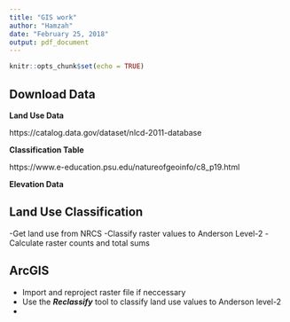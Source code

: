 ---
title: "GIS work"
author: "Hamzah"
date: "February 25, 2018"
output: pdf_document
---

```{r setup, include=FALSE}
knitr::opts_chunk$set(echo = TRUE)

```

## Download Data

**Land Use Data**

https://catalog.data.gov/dataset/nlcd-2011-database

**Classification Table**

https://www.e-education.psu.edu/natureofgeoinfo/c8_p19.html


**Elevation Data**





## Land Use Classification
-Get land use from NRCS
-Classify raster values to Anderson Level-2
-Calculate raster counts and total sums

## ArcGIS
- Import and reproject raster file if neccessary
- Use the ***Reclassify*** tool to classify land use values to Anderson level-2
- 


